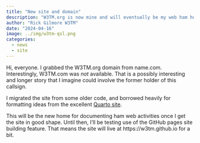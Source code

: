 ```yaml
---
title: "New site and domain"
description: "W3TM.org is now mine and will eventually be my web ham home."
author: "Rick Gilmore W3TM"
date: "2024-04-16"
image: ../img/w3tm-qsl.png
categories:
  - news
  - site
---
```


Hi, everyone.
I grabbed the W3TM.org domain from name.com.
Interestingly, W3TM.com was *not* available.
That is a possibly interesting and longer story that I imagine could involve
the former holder of this callsign.

I migrated the site from some older code, and borrowed heavily for formatting
ideas from the excellent [Quarto site](https://quarto.org).

This will be the new home for documenting ham web activities once I get the site in good shape.
Until then, I'll be testing use of the GitHub pages site building feature.
That means the site will live at https://w3tm.github.io for a bit.



